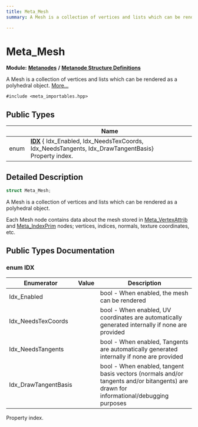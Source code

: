 ```yaml
---
title: Meta_Mesh
summary: A Mesh is a collection of vertices and lists which can be rendered as a polyhedral object. 

---
```


# Meta_Mesh

**Module:** **[Metanodes](../Modules/group__api__metanodes.mdx)** **/** **[Metanode Structure Definitions](../Modules/group__api__metadefs.mdx)**



A Mesh is a collection of vertices and lists which can be rendered as a polyhedral object.  [More...](#detailed-description)


`#include <meta_importables.hpp>`

## Public Types

|                | Name           |
| -------------- | -------------- |
| enum| **[IDX](../Classes/struct_meta___mesh.mdx#enum-idx)** { Idx_Enabled, Idx_NeedsTexCoords, Idx_NeedsTangents, Idx_DrawTangentBasis}<br />Property index.  |

## Detailed Description

```cpp
struct Meta_Mesh;
```

A Mesh is a collection of vertices and lists which can be rendered as a polyhedral object. 

Each Mesh node contains data about the mesh stored in [Meta_VertexAttrib](../Classes/struct_meta___vertex_attrib.mdx) and [Meta_IndexPrim](../Classes/struct_meta___index_prim.mdx) nodes; vertices, indices, normals, texture coordinates, etc. 

## Public Types Documentation

### enum IDX

| Enumerator | Value | Description |
| ---------- | ----- | ----------- |
| Idx_Enabled | | bool - When enabled, the mesh can be rendered   |
| Idx_NeedsTexCoords | | bool - When enabled, UV coordinates are automatically generated internally if none are provided   |
| Idx_NeedsTangents | | bool - When enabled, Tangents are automatically generated internally if none are provided   |
| Idx_DrawTangentBasis | | bool - When enabled, tangent basis vectors (normals and/or tangents and/or bitangents) are drawn for informational/debugging purposes   |



Property index. 

